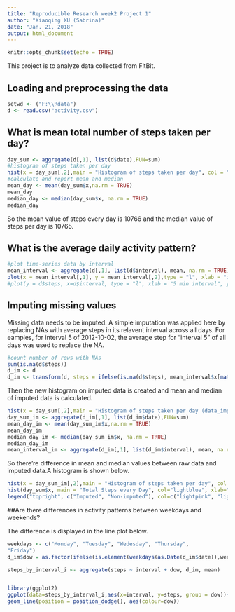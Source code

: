 ---
title: "Reproducible Research week2 Project 1"
author: "Xiaoqing XU (Sabrina)"
date: "Jan. 21, 2018"
output: html_document
---
  
  ```{r setup, include=FALSE}
knitr::opts_chunk$set(echo = TRUE)
```
This project is to analyze data collected from FitBit.

## Loading and preprocessing the data


```{r read data}
setwd <- ("F:\\Rdata")
d <- read.csv("activity.csv")

```

## What is mean total number of steps taken per day?

```{r average}

day_sum <- aggregate(d[,1], list(d$date),FUN=sum)
#histogram of steps taken per day
hist(x = day_sum[,2],main = "Histogram of steps taken per day", col = "lightblue")
#calculate and report mean and median
mean_day <- mean(day_sum$x,na.rm = TRUE)
mean_day
median_day <- median(day_sum$x, na.rm = TRUE)
median_day
```
So the mean value of steps every day is 10766 and the median value of steps per day is 10765.

## What is the average daily activity pattern?

```{r pattern, echo=TRUE}
#plot time-series data by interval
mean_interval <- aggregate(d[,1], list(d$interval), mean, na.rm = TRUE)
plot(x = mean_interval[,1], y = mean_interval[,2],type = "l", xlab = "intervals", ylab="steps", main = "Average steps by interval across all days")
#plot(y = d$steps, x=d$interval, type = "l", xlab = "5 min interval", ylab = "Steps", xaxt = "n"); axis(1, at = seq(0, 2500, by = 10))
```


## Imputing missing values

Missing data needs to be imputed. A simple imputation was applied here by replacing NAs with average steps in its relavent interval across all days. For eamples, for interval 5 of 2012-10-02, the average step for "interval 5" of all days was used to replace the NA.
```{r missing value, echo=TRUE}
#count number of rows with NAs
sum(is.na(d$steps))
d_im <- d
d_im <- transform(d, steps = ifelse(is.na(d$steps), mean_interval$x[match(d$interval, mean_interval$Group.1)],d$steps))
```

Then the new histogram on imputed data is created and mean and median of imputed data is calculated.
```{r new histogram}

hist(x = day_sum[,2],main = "Histogram of steps taken per day (data_imputing", col = "lightpink")
day_sum_im <- aggregate(d_im[,1], list(d_im$date),FUN=sum)
mean_day_im <- mean(day_sum_im$x,na.rm = TRUE)
mean_day_im
median_day_im <- median(day_sum_im$x, na.rm = TRUE)
median_day_im
mean_interval_im <- aggregate(d_im[,1], list(d_im$interval), mean, na.rm = TRUE)

```
So there're difference in mean and median values between raw data and imputed data.A histogram is shown below.
```{r difference}
hist(x = day_sum_im[,2],main = "Histogram of steps taken per day", col = "lightpink", xlab = "Steps")
hist(day_sum$x, main = "Total Steps every Day", col="lightblue", xlab="Number of Steps", add=T)
legend("topright", c("Imputed", "Non-imputed"), col=c("lightpink", "lightblue"))
```

##Are there differences in activity patterns between weekdays and weekends?

The difference is displayed in the line plot below. 
```{r weekdays and weekends}
weekdays <- c("Monday", "Tuesday", "Wedesday", "Thursday", 
"Friday")
d_im$dow = as.factor(ifelse(is.element(weekdays(as.Date(d_im$date)),weekdays), "Weekday", "Weekend"))

steps_by_interval_i <- aggregate(steps ~ interval + dow, d_im, mean)


library(ggplot2)
ggplot(data=steps_by_interval_i,aes(x=interval, y=steps, group = dow))+
geom_line(position = position_dodge(), aes(colour=dow))

```



